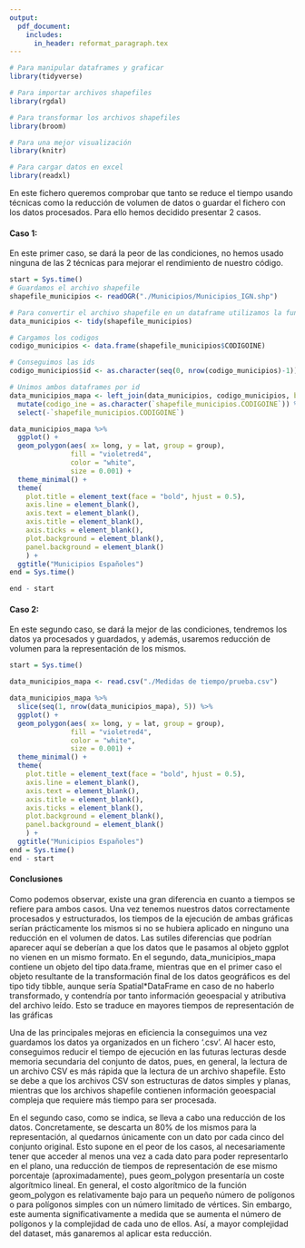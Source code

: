 ---
output:
  pdf_document:
    includes:
      in_header: reformat_paragraph.tex
---

```{=latex}
\begin{titlepage}
\centering
{\bfseries\LARGE Universidad de Las Palmas de Gran Canaria\par}
\vspace{1cm}
{\scshape\Large Facultad de Ingenier\'ia Inform\'atica \par}
\vspace{3cm}
{\scshape\Huge Medidas de tiempo \par}
\vspace{3cm}
{\itshape\Large An\'alisis Exploratorio de Datos \par}
\vfill
{\Large Autores: \par}
{\Large Ricardo C\'ardenes \par}
{\Large \'Oscar Rico \par}
\vfill
{\Large Abril 2023 \par}
\end{titlepage}
```
```{r message=FALSE, warning=FALSE, include=FALSE}
# Para manipular dataframes y graficar
library(tidyverse)

# Para importar archivos shapefiles
library(rgdal)

# Para transformar los archivos shapefiles 
library(broom)

# Para una mejor visualización
library(knitr)

# Para cargar datos en excel
library(readxl)
```

En este fichero queremos comprobar que tanto se reduce el tiempo usando técnicas como la reducción de volumen de datos o guardar el fichero con los datos procesados. Para ello hemos decidido presentar 2 casos.

#### Caso 1:

En este primer caso, se dará la peor de las condiciones, no hemos usado ninguna de las 2 técnicas para mejorar el rendimiento de nuestro código.

```{r l, message=FALSE, warning=FALSE, results='hide'}
start = Sys.time()
# Guardamos el archivo shapefile
shapefile_municipios <- readOGR("./Municipios/Municipios_IGN.shp")

# Para convertir el archivo shapefile en un dataframe utilizamos la función tidy()
data_municipios <- tidy(shapefile_municipios)

# Cargamos los codigos
codigo_municipios <- data.frame(shapefile_municipios$CODIGOINE)

# Conseguimos las ids
codigo_municipios$id <- as.character(seq(0, nrow(codigo_municipios)-1))

# Unimos ambos dataframes por id
data_municipios_mapa <- left_join(data_municipios, codigo_municipios, by = "id") %>%
  mutate(codigo_ine = as.character(`shapefile_municipios.CODIGOINE`)) %>%
  select(-`shapefile_municipios.CODIGOINE`)

data_municipios_mapa %>%
  ggplot() +
  geom_polygon(aes( x= long, y = lat, group = group),
               fill = "violetred4",
               color = "white",
               size = 0.001) +
  theme_minimal() +
  theme(
    plot.title = element_text(face = "bold", hjust = 0.5),
    axis.line = element_blank(),
    axis.text = element_blank(),
    axis.title = element_blank(),
    axis.ticks = element_blank(),
    plot.background = element_blank(),
    panel.background = element_blank()
    ) +
  ggtitle("Municipios Españoles")
end = Sys.time()
```

```{r}
end - start
```

#### Caso 2:

En este segundo caso, se dará la mejor de las condiciones, tendremos los datos ya procesados y guardados, y además, usaremos reducción de volumen para la representación de los mismos.

```{r}
start = Sys.time()

data_municipios_mapa <- read.csv("./Medidas de tiempo/prueba.csv")

data_municipios_mapa %>%
  slice(seq(1, nrow(data_municipios_mapa), 5)) %>%
  ggplot() +
  geom_polygon(aes( x= long, y = lat, group = group),
               fill = "violetred4",
               color = "white",
               size = 0.001) +
  theme_minimal() +
  theme(
    plot.title = element_text(face = "bold", hjust = 0.5),
    axis.line = element_blank(),
    axis.text = element_blank(),
    axis.title = element_blank(),
    axis.ticks = element_blank(),
    plot.background = element_blank(),
    panel.background = element_blank()
    ) +
  ggtitle("Municipios Españoles")
end = Sys.time()
end - start
```

#### Conclusiones

Como podemos observar, existe una gran diferencia en cuanto a tiempos se refiere para ambos casos. Una vez tenemos nuestros datos correctamente procesados y estructurados, los tiempos de la ejecución de ambas gráficas serían prácticamente los mismos si no se hubiera aplicado en ninguno una reducción en el volumen de datos. Las sutiles diferencias que podrían aparecer aquí se deberían a que los datos que le pasamos al objeto ggplot no vienen en un mismo formato. En el segundo, data_municipios_mapa contiene un objeto del tipo data.frame, mientras que en el primer caso el objeto resultante de la transformación final de los datos geográficos es del tipo tidy tibble, aunque sería Spatial\*DataFrame en caso de no haberlo transformado, y contendría por tanto información geoespacial y atributiva del archivo leído. Esto se traduce en mayores tiempos de representación de las gráficas

Una de las principales mejoras en eficiencia la conseguimos una vez guardamos los datos ya organizados en un fichero '.csv'. Al hacer esto, conseguimos reducir el tiempo de ejecución en las futuras lecturas desde memoria secundaria del conjunto de datos, pues, en general, la lectura de un archivo CSV es más rápida que la lectura de un archivo shapefile. Esto se debe a que los archivos CSV son estructuras de datos simples y planas, mientras que los archivos shapefile contienen información geoespacial compleja que requiere más tiempo para ser procesada.

En el segundo caso, como se indica, se lleva a cabo una reducción de los datos. Concretamente, se descarta un 80% de los mismos para la representación, al quedarnos únicamente con un dato por cada cinco del conjunto original. Esto supone en el peor de los casos, al necesariamente tener que acceder al menos una vez a cada dato para poder representarlo en el plano, una reducción de tiempos de representación de ese mismo porcentaje (aproximadamente), pues geom_polygon presentaría un coste algorítmico lineal. En general, el costo algorítmico de la función geom_polygon es relativamente bajo para un pequeño número de polígonos o para polígonos simples con un número limitado de vértices. Sin embargo, este aumenta significativamente a medida que se aumenta el número de polígonos y la complejidad de cada uno de ellos. Así, a mayor complejidad del dataset, más ganaremos al aplicar esta reducción.
